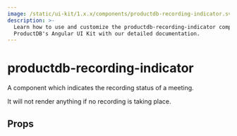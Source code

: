 ```yaml
---
image: /static/ui-kit/1.x.x/components/productdb-recording-indicator.svg
description: >-
  Learn how to use and customize the productdb-recording-indicator component in
  ProductDB's Angular UI Kit with our detailed documentation.
---
```


# productdb-recording-indicator

A component which indicates the recording status of a meeting.

It will not render anything if no recording is taking place.

## Props

<PropsTable of="productdb-recording-indicator" />

<head>
  <title>Angular UI Kit productdb-recording-indicator</title>
</head>
